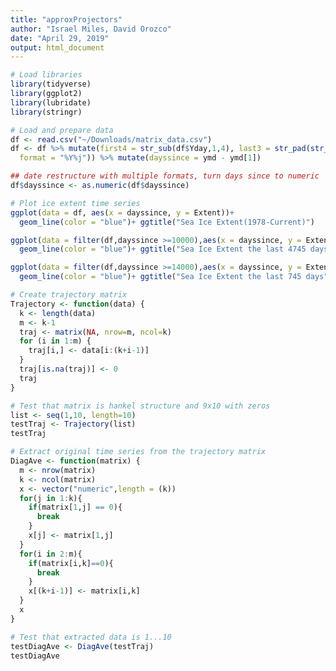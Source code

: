 ```yaml
---
title: "approxProjectors"
author: "Israel Miles, David Orozco"
date: "April 29, 2019"
output: html_document
---
```


```r
# Load libraries
library(tidyverse)
library(ggplot2)
library(lubridate)
library(stringr)
```
```r
# Load and prepare data
df <- read.csv("~/Downloads/matrix_data.csv")
df <- df %>% mutate(first4 = str_sub(df$Yday,1,4), last3 = str_pad(str_sub(df$Yday,5), 3, pad = "0")) %>% unite("Yday","first4","last3",sep ="") %>% mutate(ymd = as.Date(Yday,
  format = "%Y%j")) %>% mutate(dayssince = ymd - ymd[1])

## date restructure with multiple formats, turn days since to numeric
df$dayssince <- as.numeric(df$dayssince)
```
```r
# Plot ice extent time series
ggplot(data = df, aes(x = dayssince, y = Extent))+
  geom_line(color = "blue")+ ggtitle("Sea Ice Extent(1978-Current)")

ggplot(data = filter(df,dayssince >=10000),aes(x = dayssince, y = Extent))+
  geom_line(color = "blue")+ ggtitle("Sea Ice Extent the last 4745 days")

ggplot(data = filter(df,dayssince >=14000),aes(x = dayssince, y = Extent))+
  geom_line(color = "blue")+ ggtitle("Sea Ice Extent the last 745 days")
```
```r
# Create trajectory matrix
Trajectory <- function(data) {
  k <- length(data)
  m <- k-1
  traj <- matrix(NA, nrow=m, ncol=k)
  for (i in 1:m) {
    traj[i,] <- data[i:(k+i-1)]
  }
  traj[is.na(traj)] <- 0
  traj
}

# Test that matrix is hankel structure and 9x10 with zeros
list <- seq(1,10, length=10)
testTraj <- Trajectory(list)
testTraj
```
```r
# Extract original time series from the trajectory matrix
DiagAve <- function(matrix) {
  m <- nrow(matrix)
  k <- ncol(matrix)
  x <- vector("numeric",length = (k))
  for(j in 1:k){
    if(matrix[1,j] == 0){
      break
    }
    x[j] <- matrix[1,j]
  }
  for(i in 2:m){
    if(matrix[i,k]==0){
      break
    }
    x[(k+i-1)] <- matrix[i,k]
  }
  x
}

# Test that extracted data is 1...10
testDiagAve <- DiagAve(testTraj)
testDiagAve
```
```r

```


